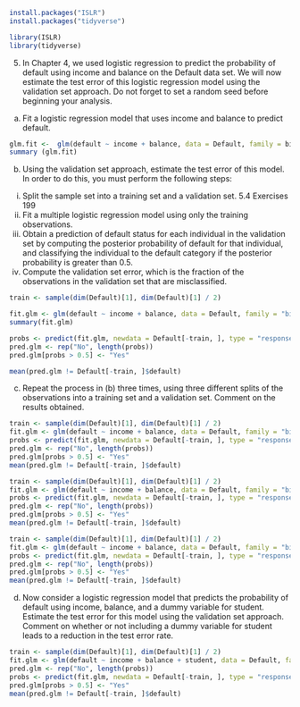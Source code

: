 ```{r}
install.packages("ISLR")
install.packages("tidyverse")
```


```{r}
library(ISLR)
library(tidyverse)
```

5. In Chapter 4, we used logistic regression to predict the probability of
default using income and balance on the Default data set. We will
now estimate the test error of this logistic regression model using the
validation set approach. Do not forget to set a random seed before
beginning your analysis.

(a) Fit a logistic regression model that uses income and balance to
predict default.

```{r}
glm.fit <-  glm(default ~ income + balance, data = Default, family = binomial)
summary (glm.fit)
```

(b) Using the validation set approach, estimate the test error of this
model. In order to do this, you must perform the following steps:
i. Split the sample set into a training set and a validation set.
5.4 Exercises 199
ii. Fit a multiple logistic regression model using only the training observations.
iii. Obtain a prediction of default status for each individual in
the validation set by computing the posterior probability of
default for that individual, and classifying the individual to
the default category if the posterior probability is greater
than 0.5.
iv. Compute the validation set error, which is the fraction of
the observations in the validation set that are misclassified.

```{r}
train <- sample(dim(Default)[1], dim(Default)[1] / 2)
```

```{r}
fit.glm <- glm(default ~ income + balance, data = Default, family = "binomial", subset = train)
summary(fit.glm)
```

```{r}
probs <- predict(fit.glm, newdata = Default[-train, ], type = "response")
pred.glm <- rep("No", length(probs))
pred.glm[probs > 0.5] <- "Yes"
```

```{r}
mean(pred.glm != Default[-train, ]$default)
```

(c) Repeat the process in (b) three times, using three different splits
of the observations into a training set and a validation set. Comment on the results obtained.

```{r}
train <- sample(dim(Default)[1], dim(Default)[1] / 2)
fit.glm <- glm(default ~ income + balance, data = Default, family = "binomial", subset = train)
probs <- predict(fit.glm, newdata = Default[-train, ], type = "response")
pred.glm <- rep("No", length(probs))
pred.glm[probs > 0.5] <- "Yes"
mean(pred.glm != Default[-train, ]$default)
```

```{r}
train <- sample(dim(Default)[1], dim(Default)[1] / 2)
fit.glm <- glm(default ~ income + balance, data = Default, family = "binomial", subset = train)
probs <- predict(fit.glm, newdata = Default[-train, ], type = "response")
pred.glm <- rep("No", length(probs))
pred.glm[probs > 0.5] <- "Yes"
mean(pred.glm != Default[-train, ]$default)
```

```{r}
train <- sample(dim(Default)[1], dim(Default)[1] / 2)
fit.glm <- glm(default ~ income + balance, data = Default, family = "binomial", subset = train)
probs <- predict(fit.glm, newdata = Default[-train, ], type = "response")
pred.glm <- rep("No", length(probs))
pred.glm[probs > 0.5] <- "Yes"
mean(pred.glm != Default[-train, ]$default)
```

(d) Now consider a logistic regression model that predicts the probability of default using income, balance, and a dummy variable
for student. Estimate the test error for this model using the validation set approach. Comment on whether or not including a
dummy variable for student leads to a reduction in the test error
rate.

```{r}
train <- sample(dim(Default)[1], dim(Default)[1] / 2)
fit.glm <- glm(default ~ income + balance + student, data = Default, family = "binomial", subset = train)
pred.glm <- rep("No", length(probs))
probs <- predict(fit.glm, newdata = Default[-train, ], type = "response")
pred.glm[probs > 0.5] <- "Yes"
mean(pred.glm != Default[-train, ]$default)
```

